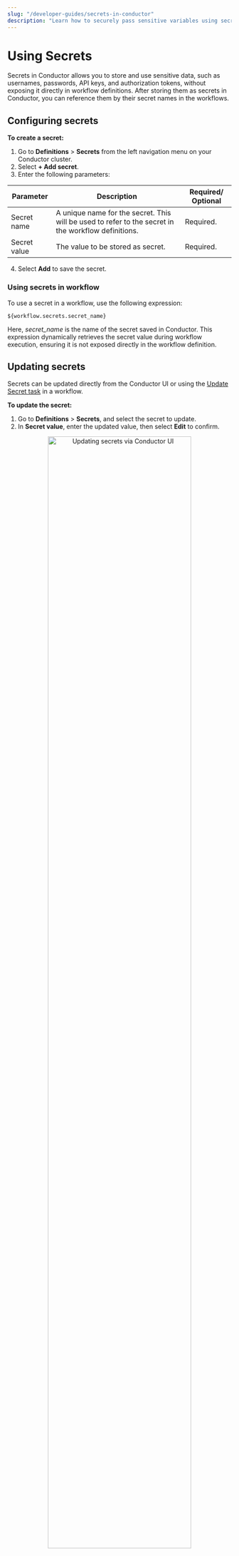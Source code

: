 ```yaml
---
slug: "/developer-guides/secrets-in-conductor"
description: "Learn how to securely pass sensitive variables using secrets or masked inputs."
---
```



# Using Secrets

Secrets in Conductor allows you to store and use sensitive data, such as usernames, passwords, API keys, and authorization tokens, without exposing it directly in workflow definitions. After storing them as secrets in Conductor, you can reference them by their secret names in the workflows.

## Configuring secrets

**To create a secret:**

1. Go to **Definitions** > **Secrets** from the left navigation menu on your Conductor cluster.
2. Select **+ Add secret**.
3. Enter the following parameters:

| Parameter    | Description                                                                                         | Required/ Optional |
| ------------ | --------------------------------------------------------------------------------------------------- | ------------------ |
| Secret name  | A unique name for the secret. This will be used to refer to the secret in the workflow definitions. | Required.          |
| Secret value | The value to be stored as secret.                                                                   | Required.          |

4. Select **Add** to save the secret.

### Using secrets in workflow​​

To use a secret in a workflow, use the following expression:

```
${workflow.secrets.secret_name}
```

Here, _secret_name_ is the name of the secret saved in Conductor. This expression dynamically retrieves the secret value during workflow execution, ensuring it is not exposed directly in the workflow definition.

## Updating secrets​

Secrets can be updated directly from the Conductor UI or using the [Update Secret task](/content/reference-docs/system-tasks/update-secret) in a workflow.

<Tabs>
<TabItem label="Using Conductor UI" value="Using Conductor UI">

**To update the secret:**

1. Go to **Definitions** > **Secrets**, and select the secret to update.
2. In **Secret value**, enter the updated value, then select **Edit** to confirm.

<p align="center"><img src="/content/img/updating-secrets.png" alt="Updating secrets via Conductor UI" width="80%" height="auto"></img></p>

</TabItem>
<TabItem label="Using Update Secret task" value="Using Update Secret task">

Updating secrets can be challenging for expiring tokens that need periodic updates. Use the [Update Secret](https://orkes.io/content/reference-docs/system-tasks/update-secret) task in Conductor to replace such secrets within a workflow.

</TabItem>
</Tabs>

## Examples

<details>
<summary>Using secrets in a workflow</summary>

Suppose you have a secret saved with the name _sampletask-api-token_. Here is an example of how to use this secret in a workflow definition:

```json
// workflow definition
{
  "name": "sample_task_http",
  "taskReferenceName": "sample_task_http",
  "inputParameters": {
    "http_request": {
      "uri": "https://orkes-api-tester.orkesconductor.com/api",
      "method": "GET",
      "connectionTimeOut": 3000,
      "readTimeOut": 3000,
      "accept": "application/json",
      "contentType": "application/json",
      "headers": {
        "Authorization": "Bearer: ${workflow.secrets.sampletask-api-token}"
      }
    }
  },
  "type": "HTTP"
}
```

When this workflow runs, the expression `${workflow.secrets.sampletask-api-token}` will be dynamically replaced with the actual secret value, provided the user running the workflow has permission to access the secret.

</details>

## Use cases

### Storing environment-specific variables as secrets

Secrets in Conductor can store values that vary across different environments, such as development, testing, and production. This allows workflows to seamlessly adapt to the environment in which they are executed without requiring hardcoded changes.
For example, you might have different API keys or database connection strings for testing and production environments. Instead of manually updating the workflow for each environment, you can store these values as secrets and reference them dynamically.

**Example:**

- For a testing environment, you can store a secret with the name _testing-api-key_, and reference it in the workflow as `${workflow.secrets.testing-api-key}`.
- For a production environment, store a secret named _production-api-key_, and reference it as `${workflow.secrets.production-api-key}`.

This approach ensures workflows can automatically adapt to the appropriate configuration based on the environment.

### Token rotation

Regular rotation is essential for time-sensitive secrets, such as access tokens. Implementing effective token rotation strategies ensures that tokens remain valid and secure. For more detailed instructions, refer to the guide on [rotating secrets](https://orkes.io/content/templates/examples/rotating-secrets-that-expire).